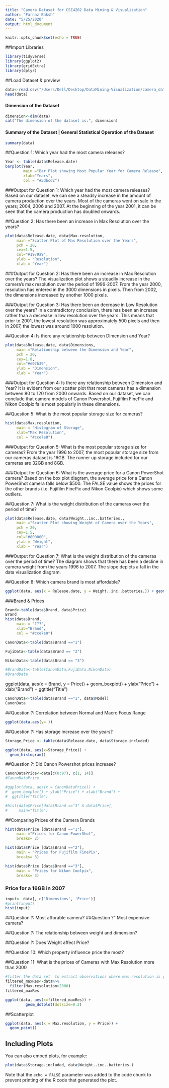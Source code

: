 ```yaml
---
title: "Camera Dataset for CSE4202 Data Mining & Visualization"
author: "Farnaz Baksh"
date: "5/25/2020"
output: html_document
---
```


```r
knitr::opts_chunk$set(echo = TRUE)
```

##Import Libraries
``` r
library(tidyverse)
library(ggplot2)
library(gridExtra)
library(dplyr)
```

##Load Dataset & preview
``` r
data<-read.csv("/Users/Dell/Desktop/DataMining-Visualization/camera_dataset.csv")
head(data)
```

#### Dimension of the Dataset
``` r
dimension<-dim(data)
cat("The dimension of the dataset is:", dimension)
```

#### Summary of the Dataset | General Statistical Operation of the Dataset
```r
summary(data)
```


##Question 1: Which year had the most camera releases?
``` r
Year <- table(data$Release.date)
barplot(Year,
        main ="Bar Plot showing Most Popular Year for Camera Release",
        xlab="Years",
        col = "#5dbcd2")
```
###Output for Question 1: Which year had the most camera releases?
Based on our dataset, we can see a steadily increase in the amount of camera production over the years. Most of the cameras went on sale in the years; 2004, 2006 and 2007. At the beginning of the year 2001, it can be seen that the camera production has doubled onwards.   


##Question 2: Has there been an increase in Max Resolution over the years?
``` r
plot(data$Release.date, data$Max.resolution, 
     main ="Scatter Plot of Max Resolution over the Years",
     pch = 20,
     cex=1.5,
     col="#1979a9",
     ylab = "Resolution",
     xlab = "Year")
```
###Output for Question 2: Has there been an increase in Max Resolution over the years?
The visualization plot shows a steadily increase in the camera's max resolution over the period of 1996-2007. From the year 2000, resolution has entered in the 3000 dimensions in pixels. Then from 2002, the dimensions increased by another 1000 pixels. 

###Output for Question 3: Has there been an decrease in Low Resolution over the years?
In a contradictory conclusion, there has been an increase rather than a decrease in low resolution over the years. This means that prior to 2001, the lowest resolution was approximately 500 pixels and then in 2007, the lowest was around 1000 resolution.


##Question 4: Is there any relationship between Dimension and Year? 
``` r
plot(data$Release.date, data$Dimensions, 
     main ="Relationship between the Dimension and Year",
     pch = 20,
     cex=1.8,
     col="#e07b39",
     ylab = "Dimension",
     xlab = "Year")
```
###Output for Question 4: Is there any relationship between Dimension and Year?
It is evident from our scatter plot that most cameras has a dimension between 80 to 120 from 2000 onwards. Based on our dataset, we can conclude that camera models of Canon Powershot, Fujifilm FinePix and Nikon Coolpix falls most popularly in these dimensions.


##Question 5: What is the most popular storage size for cameras?
``` r
hist(data$Max.resolution,
     main = "Histogram of Storage",
     xlab="Max Resolution",
     col = "#cce7e8")
```
###Output for Question 5: What is the most popular storage size for cameras?
From the year 1996 to 2007, the most popular storage size from our cameras dataset is 16GB. The runner up storage included for our cameras are 32GB and 8GB. 

###Output for Question 6: What is the average price for a Canon PowerShot camera?
Based on the box plot diagram, the average price for a Canon PowerShot camera falls below $500. The FALSE value shows the prices for the other brands (i.e. Fujifilm FinePix and Nikon Coolpix) which shows some outliers.


##Question 7: What is the weight distribution of the cameras over the period of time?
``` r
plot(data$Release.date, data$Weight..inc..batteries., 
     main ="Scatter Plot showing Weight of Camera over the Years",
     pch = 20,
     cex=1.5,
     col="#800000",
     ylab = "Weight",
     xlab = "Year")
```
###Output for Question 7: What is the weight distribution of the cameras over the period of time?
The diagram shows that there has been a decline in camera weight from the years 1996 to 2007. The slope depicts a fall in the data visualization diagram. 



##Question 8: Which camera brand is most affordable?




```r
ggplot(data, aes(x = Release.date, y = Weight..inc..batteries.)) + geom_point() + ylab("Weight") + xlab("Year")

```


###Brand & Prices
``` r
Brand<-table(data$Brand, data$Price)
Brand
hist(data$Brand,
     main = "???",
     xlab="Brand",
     col = "#cce7e8")
```

``` r
CanonData<-table(data$Brand =="1")

FujiData<-table(data$Brand == "2")

NikonData<-table(data$Brand == "3")

#BrandData<-table(CanonData,FujiData,NikonData)
#BrandData
```


ggplot(data, aes(x = Brand,  y = Price)) + 
  geom_boxplot() + ylab("Price") + xlab("Brand") +
  ggtitle("Title")

```r
CanonData<-table(data$Brand =="1", data$Model)
CanonData
```

##Question ?: Correlation between Normal and Macro Focus Range
```r
ggplot(data.aes(y= ))

```

##Question ?: Has storage increase over the years?
``` r
Storage_Price <- table(data$Release.date, data$Storage.included)

ggplot(data, aes(x=Storage_Price)) +
  geom_histogram()
```

##Question ?: Did Canon Powershot prices increase?


``` r
CanonDataPrice<-data[c(0:97), c(1, 14)]
#CanonDataPrice

#ggplot(data, aes(x = CanonDataPrice)) + 
#  geom_boxplot() + ylab("Price") + xlab("Brand") +
#  ggtitle("Title")

#hist(data$Price[data$Brand =="3" & data$Price],
#     main="Title")
```

##Comparing Prices of the Camera Brands
``` r
hist(data$Price [data$Brand =="1"],
     main ="Prices for Canon PowerShot",
     breaks= 2)

hist(data$Price [data$Brand =="2"],
     main = "Prices for Fujifilm FinePix",
     breaks= 3)

hist(data$Price [data$Brand =="3"],
     main = "Prices for Nikon Coolpix",
     breaks= 3)
```

### Price for a 16GB in 2007
``` r
input<- data[, c('Dimensions', 'Price')]
#print(input)
hist(input)
```

##Question ?: Most afforable camera?
##Question ?" Most expensive camera?

##Question ?: The relationship between weight and dimension?

##Question ?: Does Weight affect Price?


##Question 10: Which property influence price the most?


##Question 11: What is the prices of Cameras with Max Resolution more than 2000

```r
#filter the data set  to extract observations where max resolution is greater than 2000
filtered_maxRes<-data%>%
  filter(Max.resolution>2000)
filtered_maxRes
```


```r
ggplot(data, aes(x=filtered_maxRes)) +
         geom_dotplot(dotsize=0.2)
```




##Scatterplot
```r
ggplot(data, aes(x = Max.resolution, y = Price)) +
  geom_point()
```

## Including Plots

You can also embed plots, for example:

```r
plot(data$Storage.included, data$Weight..inc..batteries.)
```

Note that the `echo = FALSE` parameter was added to the code chunk to prevent printing of the R code that generated the plot.
